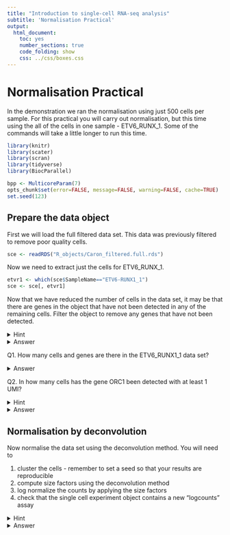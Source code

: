 ```yaml
---
title: "Introduction to single-cell RNA-seq analysis"
subtitle: 'Normalisation Practical'
output:
  html_document:
    toc: yes
    number_sections: true
    code_folding: show 
    css: ../css/boxes.css
---
```


# Normalisation Practical

In the demonstration we ran the normalisation using just 500 cells per sample.
For this practical you will carry out normalisation, but this time using the 
all of the cells in one sample - ETV6_RUNX_1. Some of the commands will take a
little longer to run this time.

```r
library(knitr)
library(scater)
library(scran)
library(tidyverse)
library(BiocParallel)

bpp <- MulticoreParam(7)
opts_chunk$set(error=FALSE, message=FALSE, warning=FALSE, cache=TRUE)
set.seed(123)
```


## Prepare the data object

First we will load the full filtered data set. This data was previously filtered
to remove poor quality cells.

```r
sce <- readRDS("R_objects/Caron_filtered.full.rds")
```

Now we need to extract just the cells for ETV6_RUNX_1.

```r
etvr1 <- which(sce$SampleName=="ETV6-RUNX1_1")
sce <- sce[, etvr1]
```

:::exercise 

Now that we have reduced the number of cells in the data set, it may be that
there are genes in the object that have not been detected in any of the 
remaining cells. Filter the object to remove any genes that have not been 
detected.

<details><summary>Hint</summary>

Any gene that has not been detected will have total UMI count across all cells
of zero. You can use `rowSums` on the `counts` matrix of the single cell object
to determine the total counts for each each gene. Then keep only rows with total
counts greater than 0.

</details>

<details><summary>Answer</summary>

```r
detected_genes <- rowSums(counts(sce)) > 0
sce <- sce[detected_genes,]
```

</details>

Q1. How many cells and genes are there in the ETV6_RUNX1_1 data set?

<details><summary>Answer</summary>

```r
dim(sce)
```

or

```r
sce
```


There are `r ncol(sce)` cells remaining and `r nrow(sce)` genes detected.

</details>

Q2. In how many cells has the gene ORC1 been detected with at least 1 UMI?

<details><summary>Hint</summary>

You will need to search the `rowData` of the single cell experiment 
object to determine which row of the `counts` matrix contains the data for the
gene ORC1. 

You can either use the row name (in this case the Ensembl ID) or the row number
to retrieve the counts for ORC1 from the counts matrix. You can then determine
how many of these are greater than 0.

</details>

<details><summary>Answer</summary>

```r
orc1_row <- which(rowData(sce)$Symbol == "ORC1")
sum(counts(sce)[orc1_row, ] > 0)
```

</details>

:::

## Normalisation by deconvolution

:::exercise 

Now normalise the data set using the deconvolution method. You will need to

1. cluster the cells - remember to set a seed so that your results are
reproducible
2. compute size factors using the deconvolution method  
3. log normalize the counts by applying the size factors  
4. check that the single cell experiment object contains a new "logcounts" assay

<details><summary>Hint</summary>

These are the commands you will need to use for each step:

1. cluster the cells: `quickCluster`
2. compute size factors: `computePooledFactors`
3. log normalize the counts: `logNormCounts`
4. check assay: `assayNames`

</details>

<details><summary>Answer</summary>

### Cluster cells

```r
set.seed(100) 
clust <- quickCluster(sce, BPPARAM = bpp)
```

### Compute size factors

```r
sce <- computePooledFactors(sce,
			 clusters = clust,
			 min.mean = 0.1,
			 BPPARAM = bpp)
```

### Apply size factors

```r
sce <- logNormCounts(sce)
```

### Check assays

```r
assayNames(sce)
```

</details>

:::